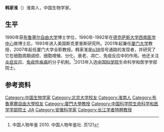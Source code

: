 '''韩家淮'''（{{bd|1960年|||}}）淮南人，中国生物学家。

==生平==
1990年获[[布鲁塞尔自由大学|布鲁塞尔自由大学]]博士学位，1990年-1992年在[[德克萨斯大学西南医学中心|德克萨斯大学西南医学中心]]做博士后，1993年进入美国斯克里普斯研究所。2001年起兼任[[厦门大学|厦门大学]]教授，2007年起任厦门大学全职教授。韩家淮是[[p38|p38]]信号通路的发现者，并研究了它在细胞周期调控、细胞增殖、分化、衰老、凋亡、免疫反应中的作用。他还关注[[炎症反应|炎症反应]]、[[免疫性疾病|免疫性疾病]]的分子机制。<ref>中国人物年鉴 2010. 中国人物年鉴社. 页121</ref>2013年入选[[中国科学院|中国科学院]]生命科学和医学学部院士。

==参考资料==
{{reflist}}
{{中国科学院生命科学和医学学部院士}}
{{第五批“长江学者奖励计划”特聘教授}}
{{DEFAULTSORT:H}}
[[Category:中国生物学家|Category:中国生物学家]]
[[Category:北京大学校友|Category:北京大学校友]]
[[Category:淮南人|Category:淮南人]]
[[Category:布魯塞爾自由大學校友|Category:布魯塞爾自由大學校友]]
[[Category:廈門大學教授|Category:廈門大學教授]]
[[Category:中国科学院生命科学和医学学部院士|Category:中国科学院生命科学和医学学部院士]]
[[Category:韩姓|JIA]]
[[Category:安徽科学家|Category:安徽科学家]]
[[Category:长江学者特聘教授|Category:长江学者特聘教授]]